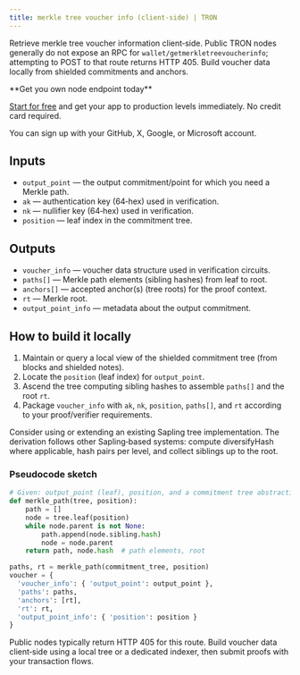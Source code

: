 ```yaml
---
title: merkle tree voucher info (client‑side) | TRON
---
```


Retrieve merkle tree voucher information client‑side. Public TRON nodes generally do not expose an RPC for `wallet/getmerkletreevoucherinfo`; attempting to POST to that route returns HTTP 405. Build voucher data locally from shielded commitments and anchors.

<Check>
**Get you own node endpoint today**

[Start for free](https://console.chainstack.com/) and get your app to production levels immediately. No credit card required.

You can sign up with your GitHub, X, Google, or Microsoft account.
</Check>

## Inputs

- `output_point` — the output commitment/point for which you need a Merkle path.
- `ak` — authentication key (64‑hex) used in verification.
- `nk` — nullifier key (64‑hex) used in verification.
- `position` — leaf index in the commitment tree.

## Outputs

- `voucher_info` — voucher data structure used in verification circuits.
- `paths[]` — Merkle path elements (sibling hashes) from leaf to root.
- `anchors[]` — accepted anchor(s) (tree roots) for the proof context.
- `rt` — Merkle root.
- `output_point_info` — metadata about the output commitment.

## How to build it locally

1. Maintain or query a local view of the shielded commitment tree (from blocks and shielded notes).
2. Locate the `position` (leaf index) for `output_point`.
3. Ascend the tree computing sibling hashes to assemble `paths[]` and the root `rt`.
4. Package `voucher_info` with `ak`, `nk`, `position`, `paths[]`, and `rt` according to your proof/verifier requirements.

Consider using or extending an existing Sapling tree implementation. The derivation follows other Sapling‑based systems: compute diversifyHash where applicable, hash pairs per level, and collect siblings up to the root.

### Pseudocode sketch

```python
# Given: output_point (leaf), position, and a commitment tree abstraction
def merkle_path(tree, position):
    path = []
    node = tree.leaf(position)
    while node.parent is not None:
        path.append(node.sibling.hash)
        node = node.parent
    return path, node.hash  # path elements, root

paths, rt = merkle_path(commitment_tree, position)
voucher = {
  'voucher_info': { 'output_point': output_point },
  'paths': paths,
  'anchors': [rt],
  'rt': rt,
  'output_point_info': { 'position': position }
}
```

<Info>
Public nodes typically return HTTP 405 for this route. Build voucher data client‑side using a local tree or a dedicated indexer, then submit proofs with your transaction flows.
</Info>

